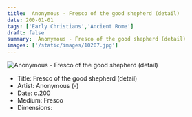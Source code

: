 ```yaml
---
title:  Anonymous - Fresco of the good shepherd (detail)
date: 200-01-01
tags: ['Early Christians','Ancient Rome']
draft: false
summary:  Anonymous - Fresco of the good shepherd (detail)
images: ['/static/images/10207.jpg']
---
```


![ Anonymous - Fresco of the good shepherd (detail)](/static/images/10207.jpg)

* Title: Fresco of the good shepherd (detail)
* Artist:  Anonymous (-)
* Date: c.200
* Medium: Fresco
* Dimensions: 


